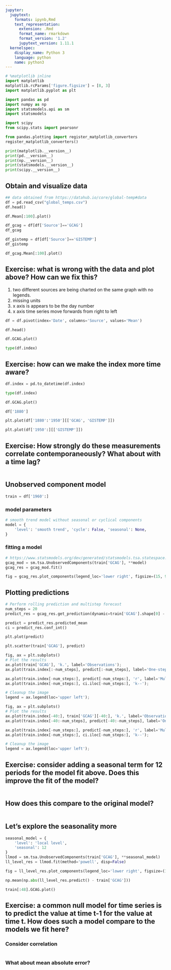 ```yaml
---
jupyter:
  jupytext:
    formats: ipynb,Rmd
    text_representation:
      extension: .Rmd
      format_name: rmarkdown
      format_version: '1.2'
      jupytext_version: 1.11.1
  kernelspec:
    display_name: Python 3
    language: python
    name: python3
---
```


```python
# %matplotlib inline
import matplotlib
matplotlib.rcParams['figure.figsize'] = [8, 3]
import matplotlib.pyplot as plt

import pandas as pd
import numpy as np
import statsmodels.api as sm
import statsmodels

import scipy
from scipy.stats import pearsonr

from pandas.plotting import register_matplotlib_converters
register_matplotlib_converters()
```

```python
print(matplotlib.__version__)
print(pd.__version__)
print(np.__version__)
print(statsmodels.__version__)
print(scipy.__version__)

```

## Obtain and visualize data

```python
## data obtained from https://datahub.io/core/global-temp#data
df = pd.read_csv("global_temps.csv")
df.head()
```

```python
df.Mean[:100].plot()
```

```python
df_gcag = df[df['Source']=='GCAG']
df_gcag
```

```python
df_gistemp = df[df['Source']=='GISTEMP']
df_gistemp
```

```python
df_gcag.Mean[:100].plot()
```

## Exercise: what is wrong with the data and plot above? How can we fix this?


1. two different sources are being charted on the same graph with no legends.
2. missing units
3. x axis is appears to be the day number
4. x axis time series move forwards from right to left

```python
df = df.pivot(index='Date', columns='Source', values='Mean')
```

```python
df.head()
```

```python
df.GCAG.plot()
```

```python
type(df.index)
```

## Exercise: how can we make the index more time aware?

```python
df.index = pd.to_datetime(df.index)
```

```python
type(df.index)
```

```python
df.GCAG.plot()
```

```python
df['1880']
```

```python
plt.plot(df['1880':'1950'][['GCAG', 'GISTEMP']])
```

```python
plt.plot(df['1950':][['GISTEMP']])
```

## Exercise: How strongly do these measurements correlate contemporaneously? What about with a time lag?

```python

```

## Unobserved component model

```python
train = df['1960':]
```

### model parameters

```python
# smooth trend model without seasonal or cyclical components
model = {
    'level': 'smooth trend', 'cycle': False, 'seasonal': None, 
}

```

### fitting a model

```python
# https://www.statsmodels.org/dev/generated/statsmodels.tsa.statespace.structural.UnobservedComponents.html
gcag_mod = sm.tsa.UnobservedComponents(train['GCAG'], **model)
gcag_res = gcag_mod.fit()
```

```python
fig = gcag_res.plot_components(legend_loc='lower right', figsize=(15, 9));
```

## Plotting predictions

```python
# Perform rolling prediction and multistep forecast
num_steps = 20
predict_res = gcag_res.get_prediction(dynamic=train['GCAG'].shape[0] - num_steps)

predict = predict_res.predicted_mean
ci = predict_res.conf_int()
```

```python
plt.plot(predict)
```

```python
plt.scatter(train['GCAG'], predict)
```

```python
fig, ax = plt.subplots()
# Plot the results
ax.plot(train['GCAG'], 'k.', label='Observations');
ax.plot(train.index[:-num_steps], predict[:-num_steps], label='One-step-ahead Prediction');

ax.plot(train.index[-num_steps:], predict[-num_steps:], 'r', label='Multistep Prediction');
ax.plot(train.index[-num_steps:], ci.iloc[-num_steps:], 'k--');

# Cleanup the image
legend = ax.legend(loc='upper left');
```

```python
fig, ax = plt.subplots()
# Plot the results
ax.plot(train.index[-40:], train['GCAG'][-40:], 'k.', label='Observations');
ax.plot(train.index[-40:-num_steps], predict[-40:-num_steps], label='One-step-ahead Prediction');

ax.plot(train.index[-num_steps:], predict[-num_steps:], 'r', label='Multistep Prediction');
ax.plot(train.index[-num_steps:], ci.iloc[-num_steps:], 'k--');

# Cleanup the image
legend = ax.legend(loc='upper left');
```

## Exercise: consider adding a seasonal term for 12 periods for the model fit above. Does this improve the fit of the model?

```python

```

## How does this compare to the original model?

```python

```

## Let's explore the seasonality more

```python
seasonal_model = {
    'level': 'local level',
    'seasonal': 12
}
llmod = sm.tsa.UnobservedComponents(train['GCAG'], **seasonal_model)
ll_level_res = llmod.fit(method='powell', disp=False)
```

```python
fig = ll_level_res.plot_components(legend_loc='lower right', figsize=(15, 9));
```

```python
np.mean(np.abs(ll_level_res.predict() - train['GCAG']))
```

```python
train[:48].GCAG.plot()
```

## Exercise: a common null model for time series is to predict the value at time t-1 for the value at time t. How does such a model compare to the models we fit here?


### Consider correlation

```python

```

### What about mean absolute error?

```python

```
